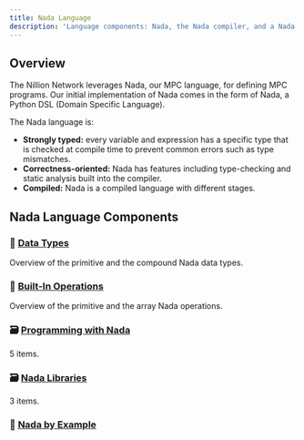 ```yaml
---
title: Nada Language
description: 'Language components: Nada, the Nada compiler, and a Nada programs'
---
```


## Overview

The Nillion Network leverages Nada, our MPC language, for defining MPC programs. Our initial implementation of Nada comes in the form of Nada, a Python DSL (Domain Specific Language).

The Nada language is:
- **Strongly typed:** every variable and expression has a specific type that is checked at compile time to prevent common errors such as type mismatches.
- **Correctness-oriented:** Nada has features including type-checking and static analysis built into the compiler.
- **Compiled:** Nada is a compiled language with different stages.


## Nada Language Components

### 📄️ [Data Types](nada-lang-types)  
Overview of the primitive and the compound Nada data types.

### 📄️ [Built-In Operations](nada-lang-operators)  
Overview of the primitive and the array Nada operations.

### 🗃️ [Programming with Nada](nada-lang-programs)  
5 items.

### 🗃️ [Nada Libraries](nada-libraries)  
3 items.

### 📄️ [Nada by Example](nada-by-example)
